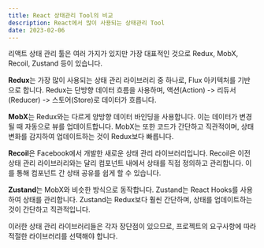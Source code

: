 ```yaml
---
title: React 상태관리 Tool의 비교
description: React에서 많이 사용되는 상태관리 Tool
date: 2023-02-06
---
```


리액트 상태 관리 툴은 여러 가지가 있지만 가장 대표적인 것으로 Redux, MobX, Recoil, Zustand 등이 있습니다.

**Redux**는 가장 많이 사용되는 상태 관리 라이브러리 중 하나로, Flux 아키텍처를 기반으로 합니다.
Redux는 단방향 데이터 흐름을 사용하며, 액션(Action) -> 리듀서(Reducer) -> 스토어(Store)로 데이터가 흐릅니다.

**MobX**는 Redux와는 다르게 양방향 데이터 바인딩을 사용합니다. 이는 데이터가 변경될 때 자동으로 뷰를 업데이트합니다.
MobX는 또한 코드가 간단하고 직관적이며, 상태 변화를 감지하여 업데이트하는 것이 Redux보다 빠릅니다.

**Recoil**은 Facebook에서 개발한 새로운 상태 관리 라이브러리입니다.
Recoil은 이전 상태 관리 라이브러리와는 달리 컴포넌트 내에서 상태를 직접 정의하고 관리합니다.
이를 통해 컴포넌트 간 상태 공유를 쉽게 할 수 있습니다.

**Zustand**는 MobX와 비슷한 방식으로 동작합니다. Zustand는 React Hooks를 사용하여 상태를 관리합니다.
Zustand는 Redux보다 훨씬 간단하며, 상태를 업데이트하는 것이 간단하고 직관적입니다.

이러한 상태 관리 라이브러리들은 각자 장단점이 있으므로, 프로젝트의 요구사항에 따라 적절한 라이브러리를 선택해야 합니다.
